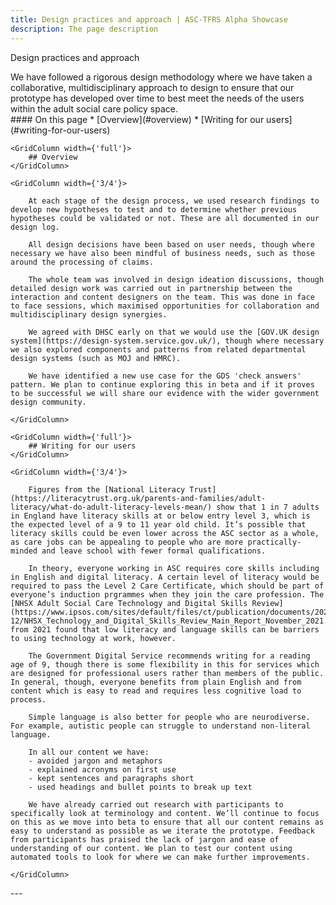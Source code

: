 ```yaml
---
title: Design practices and approach | ASC-TFRS Alpha Showcase
description: The page description
---
```


<Heading caption='Design' tag='h1'>Design practices and approach</Heading>

<GridRow>
    <GridColumn width={'2/3'}>
        <LeadParagraph>We have followed a rigorous design methodology where we have taken a collaborative, multidisciplinary approach to design to ensure that our prototype has developed over time to best meet the needs of the users within the adult social care policy space.</LeadParagraph>
    </GridColumn>
    <GridColumn width={'1/3'}>
        <nav className="in-page-nav">
            #### On this page
            * [Overview](#overview)
            * [Writing for our users](#writing-for-our-users)
        </nav>
    </GridColumn>
</GridRow>

<GridRow>

    <GridColumn width={'full'}>
        ## Overview
    </GridColumn>

    <GridColumn width={'3/4'}>

        At each stage of the design process, we used research findings to develop new hypotheses to test and to determine whether previous hypotheses could be validated or not. These are all documented in our design log.

        All design decisions have been based on user needs, though where necessary we have also been mindful of business needs, such as those around the processing of claims.

        The whole team was involved in design ideation discussions, though detailed design work was carried out in partnership between the interaction and content designers on the team. This was done in face to face sessions, which maximised opportunities for collaboration and multidisciplinary design synergies.

        We agreed with DHSC early on that we would use the [GOV.UK design system](https://design-system.service.gov.uk/), though where necessary we also explored components and patterns from related departmental design systems (such as MOJ and HMRC).

        We have identified a new use case for the GDS 'check answers' pattern. We plan to continue exploring this in beta and if it proves to be successful we will share our evidence with the wider government design community.

    </GridColumn>

</GridRow>

<GridRow>

    <GridColumn width={'full'}>
        ## Writing for our users
    </GridColumn>

    <GridColumn width={'3/4'}>

        Figures from the [National Literacy Trust](https://literacytrust.org.uk/parents-and-families/adult-literacy/what-do-adult-literacy-levels-mean/) show that 1 in 7 adults in England have literacy skills at or below entry level 3, which is the expected level of a 9 to 11 year old child. It’s possible that literacy skills could be even lower across the ASC sector as a whole, as care jobs can be appealing to people who are more practically-minded and leave school with fewer formal qualifications.

        In theory, everyone working in ASC requires core skills including in English and digital literacy. A certain level of literacy would be required to pass the Level 2 Care Certificate, which should be part of everyone’s induction prgrammes when they join the care profession. The [NHSX Adult Social Care Technology and Digital Skills Review](https://www.ipsos.com/sites/default/files/ct/publication/documents/2021-12/NHSX_Technology_and_Digital_Skills_Review_Main_Report_November_2021.pdf) from 2021 found that low literacy and language skills can be barriers to using technology at work, however.

        The Government Digital Service recommends writing for a reading age of 9, though there is some flexibility in this for services which are designed for professional users rather than members of the public. In general, though, everyone benefits from plain English and from content which is easy to read and requires less cognitive load to process.

        Simple language is also better for people who are neurodiverse. For example, autistic people can struggle to understand non-literal language.

        In all our content we have:
        - avoided jargon and metaphors
        - explained acronyms on first use
        - kept sentences and paragraphs short
        - used headings and bullet points to break up text

        We have already carried out research with participants to specifically look at terminology and content. We’ll continue to focus on this as we move into beta to ensure that all our content remains as easy to understand as possible as we iterate the prototype. Feedback from participants has praised the lack of jargon and ease of understanding of our content. We plan to test our content using automated tools to look for where we can make further improvements.

    </GridColumn>

</GridRow>

<GridRow>
    <GridColumn width={'full'}>
        ---
    </GridColumn>
</GridRow>
<GridRow>
    <GridColumn width={'1/2'}>
        <LinkBlock style="prev" url="/user-research/users" title="Understanding our users and their needs" text="Our users and their needs" />
    </GridColumn>
    <GridColumn width={'1/2'}>
        <LinkBlock style="next" url="/design/iterative-design" title="Design" text="Iterative evidence-based design" />
    </GridColumn>
</GridRow>